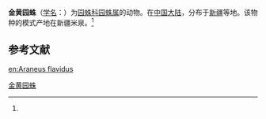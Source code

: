 {{Speciesbox
| name = 金黄园蛛
| status = 
| status_system = 
| image = 
| genus = Araneus
| species = flavidus
| authority = (Yin et al., 1990)<ref name='id13501'>{{cite web| url =http://www.bioinfo.cn/db05/BjdwSpecies.php?action=view&id=13501| title =金黄园蛛| work =《中国动物物种编目数据库》| publisher =中国科学院微生物研究所| author =中国科学院动物研究所| accessdate =2009-04-28| archive-date =2016-03-05| archive-url =https://web.archive.org/web/20160305062057/http://www.bioinfo.cn/db05/BjdwSpecies.php?action=view&id=13501| dead-url =yes}}</ref>
}}

'''金黄园蛛'''（[[学名|学名]]：{{lang|la|''Araneus flavidus''}}）为[[园蛛科|园蛛科]][[园蛛属|园蛛属]]的动物。在[[中国大陆|中国大陆]]，分布于[[新疆|新疆]]等地。该物种的模式产地在新疆米泉。<ref name='id13501'/>

== 参考文献 ==
{{reflist}}

{{Wikispecies|Araneus flavidus}}

[[Category:园蛛属|金黄园蛛]]


{{蜘蛛小作品}}

[[en:Araneus_flavidus|en:Araneus flavidus]]